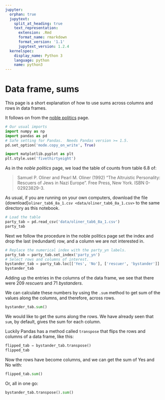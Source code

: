 ```yaml
---
jupyter:
  orphan: true
  jupytext:
    split_at_heading: true
    text_representation:
      extension: .Rmd
      format_name: rmarkdown
      format_version: '1.1'
      jupytext_version: 1.2.4
  kernelspec:
    display_name: Python 3
    language: python
    name: python3
---
```


# Data frame, sums

This page is a short explanation of how to use sums across columns and rows in data frames.

It follows on from the [noble politics](noble_politics) page.


```python
# Our usual imports
import numpy as np
import pandas as pd
# Safe setting for Pandas.  Needs Pandas version >= 1.5.
pd.set_option('mode.copy_on_write', True)

import matplotlib.pyplot as plt
plt.style.use('fivethirtyeight')
```

As in the *noble politics* page, we load the table of counts from table 6.8 of:

> Samuel P. Oliner and Pearl M. Oliner (1992) "The Altruistic Personality:
> Rescuers of Jews in Nazi Europe". Free Press, New York. ISBN 0-02923829-3.

As usual, if you are running on your own computers, download the file
{download}`oliner_tab6_8a_1.csv <data/oliner_tab6_8a_1.csv>` to the same directory as this notebook.

```python
# Load the table
party_tab = pd.read_csv('data/oliner_tab6_8a_1.csv')
party_tab
```

Next we follow the procedure in the noble politics page set the index and drop
the last (redundant) row, and a column we are not interested in.

```python
# Replace the numerical index with the party_yn labels.
party_tab = party_tab.set_index('party_yn')
# Select rows and columns of interest.
bystander_tab = party_tab.loc[['Yes', 'No'], ['rescuer', 'bystander']]
bystander_tab
```

Adding up the entries in the columns of the data frame, we see that there were
209 *rescuers* and 71 *bystanders*.

We can calculate these numbers by using the `.sum` method to get sum of the
values along the columns, and therefore, across rows.

```python
bystander_tab.sum()
```

We would like to get the sums along the rows. We have already seen that `sum`,
by default, gives the sum for each column.

Luckily Pandas has a method called `transpose` that flips the rows and columns of a data frame, like this:

```python
flipped_tab = bystander_tab.transpose()
flipped_tab
```

Now the rows have become columns, and we can get the sum of Yes and No with:

```python
flipped_tab.sum()
```

Or, all in one go:

```python
bystander_tab.transpose().sum()
```
